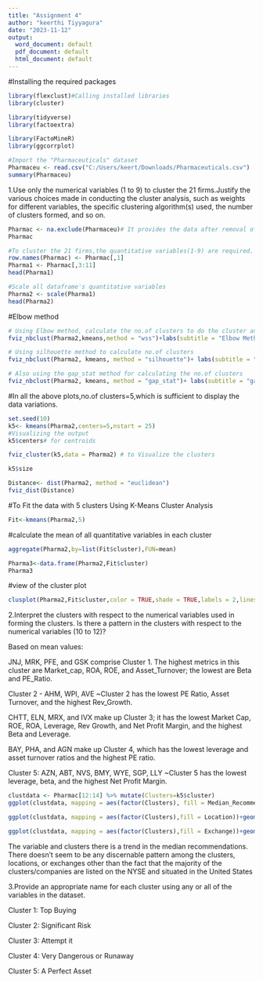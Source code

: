 ---
title: "Assignment 4"
author: "keerthi Tiyyagura"
date: "2023-11-12"
output:
  word_document: default
  pdf_document: default
  html_document: default
---
#Installing the required packages
```{r}
library(flexclust)#Calling installed libraries
library(cluster)
```
```{r}
library(tidyverse)
library(factoextra) 
```
```{r}
library(FactoMineR)
library(ggcorrplot)
```

```{r}
#Import the "Pharmaceuticals" dataset
Pharmaceu <- read.csv("C:/Users/keert/Downloads/Pharmaceuticals.csv")
summary(Pharmaceu)
```
1.Use only the numerical variables (1 to 9) to cluster the 21 firms.Justify the various choices made in conducting the cluster analysis, such as weights for different variables, the specific clustering algorithm(s) used, the number of clusters formed, and so on.
```{r}
Pharmac <- na.exclude(Pharmaceu)# It provides the data after removal of missing values.
Pharmac
```

```{r}
#To cluster the 21 firms,the quantitative variables(1-9) are required.
row.names(Pharmac) <- Pharmac[,1]
Pharma1 <- Pharmac[,3:11]
head(Pharma1)
```

```{r}
#Scale all dataframe's quantitative variables
Pharma2 <- scale(Pharma1)
head(Pharma2)
```
#Elbow method
```{r}
# Using Elbow method, calculate the no.of clusters to do the cluster analysis.
fviz_nbclust(Pharma2,kmeans,method = "wss")+labs(subtitle = "Elbow Method")
```

```{r}
# Using silhouette method to calculate no.of clusters
fviz_nbclust(Pharma2, kmeans, method = "silhouette")+ labs(subtitle = "Silhouette Method")
```

```{r}
# Also using the gap_stat method for calculating the no.of clusters
fviz_nbclust(Pharma2, kmeans, method = "gap_stat")+ labs(subtitle = "gap_stat Method")
```
#In all the above plots,no.of clusters=5,which is sufficient to display the data variations.
```{r}
set.seed(10)
k5<- kmeans(Pharma2,centers=5,nstart = 25)
#Visualizing the output
k5$centers# for centroids
```

```{r}
fviz_cluster(k5,data = Pharma2) # to Visualize the clusters
```

```{r}
k5$size
```

```{r}
Distance<- dist(Pharma2, method = "euclidean")
fviz_dist(Distance)
```
#To Fit the data with 5 clusters Using K-Means Cluster Analysis
```{r}
Fit<-kmeans(Pharma2,5)
```
#calculate the mean of all quantitative variables in each cluster
```{r}
aggregate(Pharma2,by=list(Fit$cluster),FUN=mean)
```

```{r}
Pharma3<-data.frame(Pharma2,Fit$cluster)
Pharma3
```

#view of the cluster plot
```{r}
clusplot(Pharma2,Fit$cluster,color = TRUE,shade = TRUE,labels = 2,lines = 0)
```
2.Interpret the clusters with respect to the numerical variables used in forming the clusters. Is there a pattern in the clusters with respect to the numerical variables (10 to 12)?

Based on mean values:

JNJ, MRK, PFE, and GSK comprise Cluster 1. The highest metrics in this cluster are Market_cap, ROA, ROE, and Asset_Turnover; the lowest are Beta and PE_Ratio.

Cluster 2 - AHM, WPI, AVE ~Cluster 2 has the lowest PE Ratio, Asset Turnover, and the highest Rev_Growth.

CHTT, ELN, MRX, and IVX make up Cluster 3; it has the lowest Market Cap, ROE, ROA, Leverage, Rev Growth, and Net Profit Margin, and the highest Beta and Leverage.

BAY, PHA, and AGN make up Cluster 4, which has the lowest leverage and asset turnover ratios and the highest PE ratio.

Cluster 5: AZN, ABT, NVS, BMY, WYE, SGP, LLY ~Cluster 5 has the lowest leverage, beta, and the highest Net Profit Margin. 
```{r}
clustdata <- Pharmac[12:14] %>% mutate(Clusters=k5$cluster) 
ggplot(clustdata, mapping = aes(factor(Clusters), fill = Median_Recommendation))+geom_bar(position='dodge')+labs(x= 'Clusters')
```

```{r}
ggplot(clustdata, mapping = aes(factor(Clusters),fill = Location))+geom_bar(position = 'dodge')+labs(x ='Clusters')
```

```{r}
ggplot(clustdata, mapping = aes(factor(Clusters),fill = Exchange))+geom_bar(position = 'dodge')+labs(x ='Clusters')
```
The variable and clusters there is a trend in the median recommendations.
There doesn’t seem to be any discernable pattern among the clusters, locations, or exchanges other than the fact that the majority of the clusters/companies are listed on the NYSE and situated in the United States

3.Provide an appropriate name for each cluster using any or all of the variables in the dataset.

Cluster 1: Top Buying 

Cluster 2: Significant Risk 

Cluster 3: Attempt it 

Cluster 4: Very Dangerous or Runaway 

Cluster 5: A Perfect Asset






